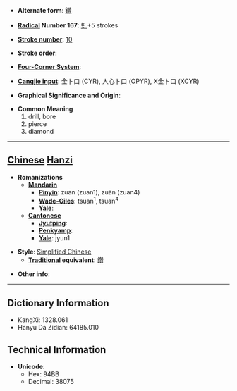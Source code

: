* '''Alternate form''': [[鑽]]

* '''[[Wiktionary:Chinese radical index| Radical]] Number 167''': [[Wiktionary:Chinese radical index 钅|钅]]+5 strokes

* '''[[Wiktionary:Chinese total strokes index|Stroke number]]''': [[Wiktionary:Chinese total strokes index 10|10]]

* '''Stroke order''': 

* '''[[Wiktionary:Chinese four corner index|Four-Corner System]]''': 

* '''[[Wiktionary:Chinese Cangjie index|Cangjie input]]''': 金卜口 (CYR), 人心卜口 (OPYR), X金卜口 (XCYR)

* '''Graphical Significance and Origin''': 

* '''Common Meaning'''
*#drill, bore
*# pierce
*# diamond


----

== [[Chinese]] [[Hanzi]] ==

* '''Romanizations'''
** '''[[Mandarin]]'''
*** '''[[Pinyin]]''': zuān (zuan1), zuàn (zuan4)
*** '''[[Wade-Giles]]''': tsuan<sup>1</sup>, tsuan<sup>4</sup>
*** '''[[Yale]]''': 
** '''[[Cantonese]]'''
*** '''[[Jyutping]]''':
*** '''[[Penkyamp]]''': 
*** '''[[Yale]]''': jyun1

* '''Style''': [[Simplified Chinese]] 
** '''[[Traditional Chinese|Traditional]] equivalent''': [[鑽]]

* '''Other info''': 

----

== Dictionary Information ==

* KangXi: 1328.061
* Hanyu Da Zidian: 64185.010

== Technical Information ==

* '''Unicode''':
** Hex: 94BB
** Decimal: 38075